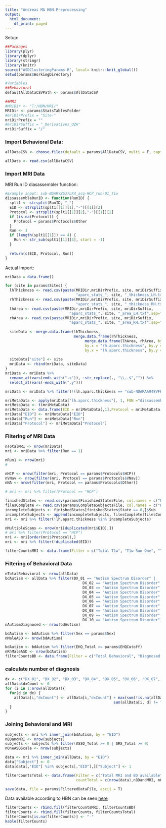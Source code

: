 ```yaml
---
title: "Andreas MA HBN Preprocessing"
output:
  html_document:
    df_print: paged
---
```


Setup:
```r
##Packages
library(plyr)
library(dplyr)
library(stringr)
library(knitr)
source("ASDClusteringParams.R", local= knitr::knit_global())
setwd(params$WorkingDirectory)

#Variables
##Behavioral
defaultAllDataCSVPath <- params$AllDataCSV

##MRI
#MRIDir <- "T:/HBN/MRI/"
MRIDir <- params$StatsTablesFolder
#mriDirPrefix = "Site-"
mriDirPrefix = ""
#mriDirSuffix = "_Derivatives_UZH"
mriDirSuffix = "/"


```

### Import Behavioral Data:
```r
allDataCSV <- choose.files(default = params$AllDataCSV, multi = F, caption =  "AllData.csv")

allData <- read.csv(allDataCSV)
```

### Import MRI Data
MRI Run ID diasassembler function:
```r
#Example input: sub-NDARYZ637LK4_acq-HCP_run-01_T1w
dissassembleRunID <- function(RunID) {
  splt1 <- strsplit(RunID, "_")
  EID <- strsplit(splt1[[1]][1],"-")[[1]][2]
  Protocol <- strsplit(splt1[[1]][2],"-")[[1]][2]
  if (is.na(Protocol)) {
    Protocol = params$Protocols$Other
  }
  Run <- 1
  if (length(splt1[[1]]) == 4) {
    Run <- str_sub(splt1[[1]][3], start = -1)
  }
  
  return(c(EID, Protocol, Run))
}
```

Actual Import:
```r
mriData = data.frame()

for (site in params$Sites) {
  lhThickness <- read.csv(paste(MRIDir,mriDirPrefix, site, mriDirSuffix,
                                "aparc_stats_", site, "_thickness_LH.txt",sep=""),sep = "\t", header = TRUE)
  rhThickness <- read.csv(paste(MRIDir,mriDirPrefix, site, mriDirSuffix,
                                "aparc_stats_", site, "_thickness_RH.txt",sep=""),sep = "\t", header = TRUE)
  lhArea <- read.csv(paste(MRIDir,mriDirPrefix, site, mriDirSuffix,
                             "aparc_stats_", site, "_area_LH.txt",sep=""),sep = "\t", header = TRUE)
  rhArea <- read.csv(paste(MRIDir,mriDirPrefix, site, mriDirSuffix,
                             "aparc_stats_", site, "_area_RH.txt",sep=""),sep = "\t", header = TRUE)
  
  siteData <- merge.data.frame(lhThickness, 
                               merge.data.frame(rhThickness, 
                                    merge.data.frame(lhArea, rhArea, by.x = "lh.aparc.area", by.y = "rh.aparc.area", all = TRUE), 
                                    by.x = "rh.aparc.thickness", by.y = "lh.aparc.area", all = TRUE), 
                                    by.x = "lh.aparc.thickness", by.y = "rh.aparc.thickness", all = TRUE)
  
  siteData["site"] <- site
  mriData <- rbind(mriData, siteData)
}
mriData <- mriData %>% 
  rename_at(vars(ends_with(".x")), ~str_replace(., "\\..$","")) %>% 
  select_at(vars(-ends_with(".y")))

mriData <- mriData %>% filter(!(lh.aparc.thickness == "sub-NDARAA948VFH")) #throwing out that one case

mriMetaData <- apply(mriData["lh.aparc.thickness"], 1, FUN ="dissassembleRunID")
mriMetaData <- t(mriMetaData)
mriMetaData <- data.frame(EID = mriMetaData[,1],Protocol = mriMetaData[,2],Run = mriMetaData[,3])
mriData["EID"] <- mriMetaData["EID"]
mriData["Run"] <- mriMetaData["Run"]
mriData["Protocol"] <- mriMetaData["Protocol"]
```

### Filtering of MRI Data
```r
nTotalMRI <- nrow(mriData)
mri <- mriData %>% filter(Run == 1)

nRun1 <- nrow(mri)
#

nHCP <- nrow(filter(mri, Protocol == params$Protocols$HCP))
nVNav <- nrow(filter(mri, Protocol == params$Protocols$VNav))
nNA <- nrow(filter(mri, Protocol == params$Protocols$Other))

# mri <- mri %>% filter(Protocol == "HCP")

finishedStates <- read.csv(params$FinishiedStatesFile, col.names = c("Path", "Sub", "State"))
filesComplete <- read.csv(params$CompleteSubjectsFile, col.names = c("Path", "Sub", "State"))
incompleteSubjects <- finishedStates[finishedStates$State == 0,]$Sub
incompleteSubjects <- append(incompleteSubjects, filesComplete[filesComplete$State == 0,]$Sub)
mri <- mri %>% filter(!lh.aparc.thickness %in% incompleteSubjects)

nMultipleScans <- nrow(mri[duplicated(mri$EID),])
# mri %>% filter(Protocol == "HCP")
mri <- mri[order(mri$Protocol),]
mri <- mri %>% filter(!duplicated(EID))

filterCountsMRI <- data.frame(Filter = c("Total T1w", "T1w Run One", "T1w Run, HCP", "T1w Run, VNav", "T1w Run, Not Specified", "Subjects with multiple scans"), countMRI = c(nTotalMRI, nRun1, nHCP, nVNav, nNA, nMultipleScans))
```

### Filtering of Behavioral Data
```r
nTotalBehavioral <- nrow(allData)
bdAutism <- allData %>% filter(DX_01 == "Autism Spectrum Disorder" | 
                                   DX_02 == "Autism Spectrum Disorder"| 
                                   DX_03 == "Autism Spectrum Disorder"| 
                                   DX_04 == "Autism Spectrum Disorder"| 
                                   DX_05 == "Autism Spectrum Disorder"| 
                                   DX_06 == "Autism Spectrum Disorder"| 
                                   DX_07 == "Autism Spectrum Disorder"| 
                                   DX_08 == "Autism Spectrum Disorder"| 
                                   DX_09 == "Autism Spectrum Disorder"| 
                                   DX_10 == "Autism Spectrum Disorder")
nAutismDiagnosed <- nrow(bdAutism)

bdAutism <- bdAutism %>% filter(Sex == params$Sex)
nMaleASD <- nrow(bdAutism)

bdAutism <- bdAutism %>% filter(EHQ_Total >= params$EHQCutoff)
nRhMaleASD <- nrow(bdAutism)
filterCountsBD <- data.frame(Filter = c("Total Behavioral", "Diagnosed with ASD", "Males with ASD", "Right-handed males with ASD"), countBD = c(nTotalBehavioral, nAutismDiagnosed, nMaleASD, nRhMaleASD))
```

### calculate number of diagnosis
```r
dx <- c("DX_01", "DX_02", "DX_03", "DX_04", "DX_05", "DX_06", "DX_07", "DX_08", "DX_09", "DX_10")
allData$dxCount <- 0
for (i in 1:nrow(allData)){
  for(d in dx) {
    allData[i,"dxCount"] <- allData[i,"dxCount"] + max(sum(!is.na(allData[i, d]), na.rm =F), 
                                                 sum(allData[i, d] != " ", na.rm =T)) - sum(allData[i, d] == "No Diagnosis Given", na.rm =T) 
  }
}

```

### Joining Behavioral and MRI
```r
subjects <- mri %>% inner_join(bdAutism, by = "EID")
nBDandMRI <- nrow(subjects)
subjects <- subjects %>% filter(ASSQ_Total >= 0 | SRS_Total >= 0)
nOneASDScale <- nrow(subjects)

data <- mri %>% inner_join(allData, by = "EID")
data["Subject"] <- 0
data[data[,"EID"] %in% subjects[,"EID"],]["Subject"] <- 1

filterCountsTotal <- data.frame(Filter = c("Total MRI and BD available", "ASD MRI and BD available", " ASD At least one ASD scale"), 
                                countTotal = c(nrow(data),nBDandMRI, nOneASDScale))

save(data, file = params$FilteredDataFile, ascii = T)
```

Data available according to HBN can be seen [here](http://fcon_1000.projects.nitrc.org/indi/cmi_healthy_brain_network/Release%20information.html)

```r
filterCounts <- rbind.fill(filterCountsMRI, filterCountsBD)
filterCounts <- rbind.fill(filterCounts, filterCountsTotal)
filterCounts[is.na(filterCounts)] <- "-"
kable(filterCounts)
```

